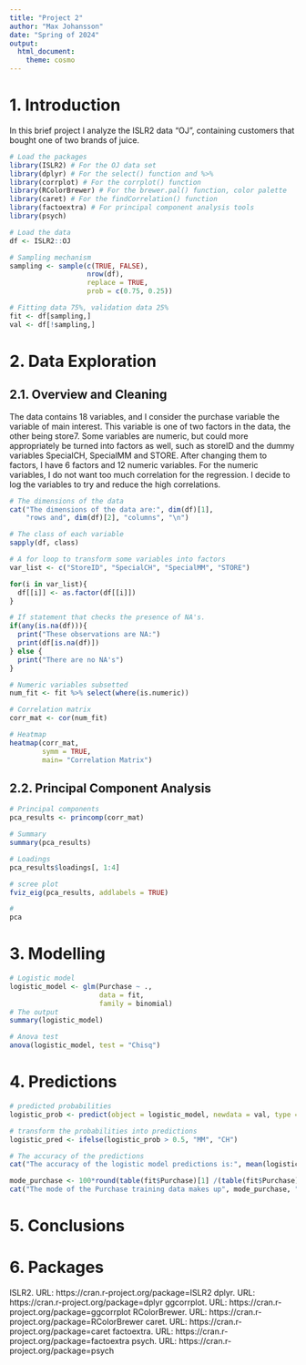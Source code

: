 ```yaml
---
title: "Project 2"
author: "Max Johansson"
date: "Spring of 2024"
output: 
  html_document:
    theme: cosmo
---
```


# 1. Introduction 

In this brief project I analyze the ISLR2 data "OJ", containing customers that bought one of two brands of juice. 

```r
# Load the packages 
library(ISLR2) # For the OJ data set 
library(dplyr) # For the select() function and %>%
library(corrplot) # For the corrplot() function 
library(RColorBrewer) # For the brewer.pal() function, color palette
library(caret) # For the findCorrelation() function 
library(factoextra) # For principal component analysis tools 
library(psych) 

# Load the data 
df <- ISLR2::OJ

# Sampling mechanism
sampling <- sample(c(TRUE, FALSE),
                   nrow(df),
                   replace = TRUE,
                   prob = c(0.75, 0.25))

# Fitting data 75%, validation data 25%
fit <- df[sampling,]
val <- df[!sampling,]

```

# 2. Data Exploration 

## 2.1. Overview and Cleaning 
The data contains 18 variables, and I consider the purchase variable the variable of main interest. This variable is one of two factors in the data, the other being store7. Some variables are numeric, but could more appropriately be turned into factors as well, such as storeID and the dummy variables SpecialCH, SpecialMM and STORE. After changing them to factors, I have 6 factors and 12 numeric variables. For the numeric variables, I do not want too much correlation for the regression. I decide to log the variables to try and reduce the high correlations. 
```r
# The dimensions of the data 
cat("The dimensions of the data are:", dim(df)[1], 
    "rows and", dim(df)[2], "columns", "\n")

# The class of each variable
sapply(df, class)

# A for loop to transform some variables into factors
var_list <- c("StoreID", "SpecialCH", "SpecialMM", "STORE")

for(i in var_list){
  df[[i]] <- as.factor(df[[i]])
}

# If statement that checks the presence of NA's. 
if(any(is.na(df))){
  print("These observations are NA:")
  print(df[is.na(df)])
} else {
  print("There are no NA's")
}

# Numeric variables subsetted
num_fit <- fit %>% select(where(is.numeric))

# Correlation matrix 
corr_mat <- cor(num_fit) 

# Heatmap 
heatmap(corr_mat, 
        symm = TRUE,
        main= "Correlation Matrix")


```

## 2.2. Principal Component Analysis 
```r
# Principal components 
pca_results <- princomp(corr_mat)

# Summary 
summary(pca_results)

# Loadings 
pca_results$loadings[, 1:4]

# scree plot 
fviz_eig(pca_results, addlabels = TRUE)

#  
pca
```


# 3. Modelling 
```r

# Logistic model 
logistic_model <- glm(Purchase ~ ., 
                      data = fit,
                      family = binomial)
# The output 
summary(logistic_model)

# Anova test 
anova(logistic_model, test = "Chisq")
```

# 4. Predictions 
```r
# predicted probabilities 
logistic_prob <- predict(object = logistic_model, newdata = val, type ="response")

# transform the probabilities into predictions 
logistic_pred <- ifelse(logistic_prob > 0.5, "MM", "CH")

# The accuracy of the predictions 
cat("The accuracy of the logistic model predictions is:", mean(logistic_pred == val$Purchase), "\n")

mode_purchase <- 100*round(table(fit$Purchase)[1] /(table(fit$Purchase)[1] + table(fit$Purchase)[2]), digits = 2)
cat("The mode of the Purchase training data makes up", mode_purchase, "% of the training data", "\n")

```

# 5. Conclusions

# 6. Packages 
ISLR2. URL: https://cran.r-project.org/package=ISLR2
dplyr. URL: https://cran.r-project.org/package=dplyr
ggcorrplot. URL: https://cran.r-project.org/package=ggcorrplot
RColorBrewer. URL: https://cran.r-project.org/package=RColorBrewer
caret. URL: https://cran.r-project.org/package=caret
factoextra. URL: https://cran.r-project.org/package=factoextra
psych. URL: https://cran.r-project.org/package=psych


